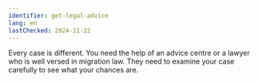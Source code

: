 ```yaml
---
identifier: get-legal-advice
lang: en
lastChecked: 2024-11-22
---
```



Every case is different. You need the help of an <InternalShortLink identifier="contacts">advice centre</InternalShortLink> or a lawyer who is well versed in migration law. They need to examine your case carefully to see what your chances are.
